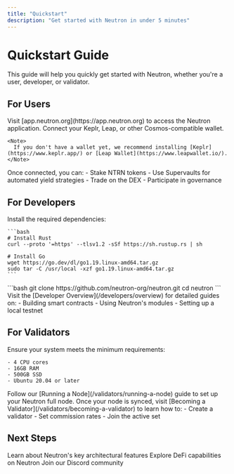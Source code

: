 ```yaml
---
title: "Quickstart"
description: "Get started with Neutron in under 5 minutes"
---
```


# Quickstart Guide

This guide will help you quickly get started with Neutron, whether you're a user, developer, or validator.

## For Users

<Steps>
  <Step title="Access Neutron App">
    Visit [app.neutron.org](https://app.neutron.org) to access the Neutron application.
  </Step>
  <Step title="Connect Wallet">
    Connect your Keplr, Leap, or other Cosmos-compatible wallet.
    
    <Note>
      If you don't have a wallet yet, we recommend installing [Keplr](https://www.keplr.app/) or [Leap Wallet](https://www.leapwallet.io/).
    </Note>
  </Step>
  <Step title="Explore DeFi Options">
    Once connected, you can:
    - Stake NTRN tokens
    - Use Supervaults for automated yield strategies
    - Trade on the DEX
    - Participate in governance
  </Step>
</Steps>

## For Developers

<Steps>
  <Step title="Set Up Development Environment">
    Install the required dependencies:
    
    ```bash
    # Install Rust
    curl --proto '=https' --tlsv1.2 -sSf https://sh.rustup.rs | sh
    
    # Install Go
    wget https://go.dev/dl/go1.19.linux-amd64.tar.gz
    sudo tar -C /usr/local -xzf go1.19.linux-amd64.tar.gz
    ```
  </Step>
  <Step title="Clone Neutron Repository">
    ```bash
    git clone https://github.com/neutron-org/neutron.git
    cd neutron
    ```
  </Step>
  <Step title="Explore Developer Documentation">
    Visit the [Developer Overview](/developers/overview) for detailed guides on:
    - Building smart contracts
    - Using Neutron's modules
    - Setting up a local testnet
  </Step>
</Steps>

## For Validators

<Steps>
  <Step title="Prepare System Requirements">
    Ensure your system meets the minimum requirements:
    
    - 4 CPU cores
    - 16GB RAM
    - 500GB SSD
    - Ubuntu 20.04 or later
  </Step>
  <Step title="Set Up a Neutron Node">
    Follow our [Running a Node](/validators/running-a-node) guide to set up your Neutron full node.
  </Step>
  <Step title="Become a Validator">
    Once your node is synced, visit [Becoming a Validator](/validators/becoming-a-validator) to learn how to:
    - Create a validator
    - Set commission rates
    - Join the active set
  </Step>
</Steps>

## Next Steps

<CardGroup cols={3}>
  <Card title="Core Concepts" icon="book" href="/concepts/integrated-architecture">
    Learn about Neutron's key architectural features
  </Card>
  <Card title="DeFi Features" icon="chart-line" href="/defi/overview">
    Explore DeFi capabilities on Neutron
  </Card>
  <Card title="Community" icon="users" href="https://discord.com/invite/bzPBzbDvWC">
    Join our Discord community
  </Card>
</CardGroup>

